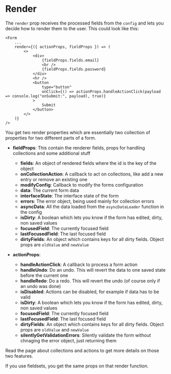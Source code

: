 # Render

The `render` prop receives the processed fields from the `config` and lets you decide 
how to render them to the user. This could look like this:

```
<Form
    ...
    render={({ actionProps, fieldProps }) => (
        <>
            <div>
                {fieldProps.fields.email}
                <br />
                {fieldProps.fields.password}
            </div>
            <hr />
            <button
                type="button"
                onClick={() => actionProps.handleActionClick(payload => console.log("onSubmit:", payload), true)}
            >
                Submit
            </button>
        </>
    )}
/>
```

You get two render properties which are essentially two collection of properties for two different parts of a form.

- **fieldProps**: This contain the renderer fields, props for handling collections and some additional stuff
    - **fields**: An object of rendered fields where the id is the key of the object
    - **onCollectionAction**: A callback to act on collections, like add a new entry or remove an existing one
    - **modifyConfig**: Callback to modify the forms configuration
    - **data**: The current form data
    - **interfaceState**: The interface state of the form
    - **errors**: The error object, being used mainly for collection errors
    - **asyncData**: All the data loaded from the `asyncDataLoader` function in the config
    - **isDirty**: A boolean which lets you know if the form has edited, dirty, non saved values
    - **focusedField**: The currently focused field
    - **lastFocusedField**: The last focused field
    - **dirtyFields**: An object which contains keys for all dirty fields. Object props are `oldValue` and `newValue`


- **actionProps**:
    - **handleActionClick**: A callback to process a form action
    - **handleUndo**: Do an undo. This will revert the data to one saved state before the current one
    - **handleRedo**: Do a redo. This will revert the undo (of course only if an undo was done)
    - **isDisabled**: Actions can be disabled, for example if data has to be valid
    - **isDirty**: A boolean which lets you know if the form has edited, dirty, non saved values
    - **focusedField**: The currently focused field
    - **lastFocusedField**: The last focused field
    - **dirtyFields**: An object which contains keys for all dirty fields. Object props are `oldValue` and `newValue`
    - **silentlyGetValidationErrors**: Silently validate the form without chnaging the error object, just returning them

Read the page about collections and actions to get more details on those two features.

If you use fieldsets, you get the same props on that render function.